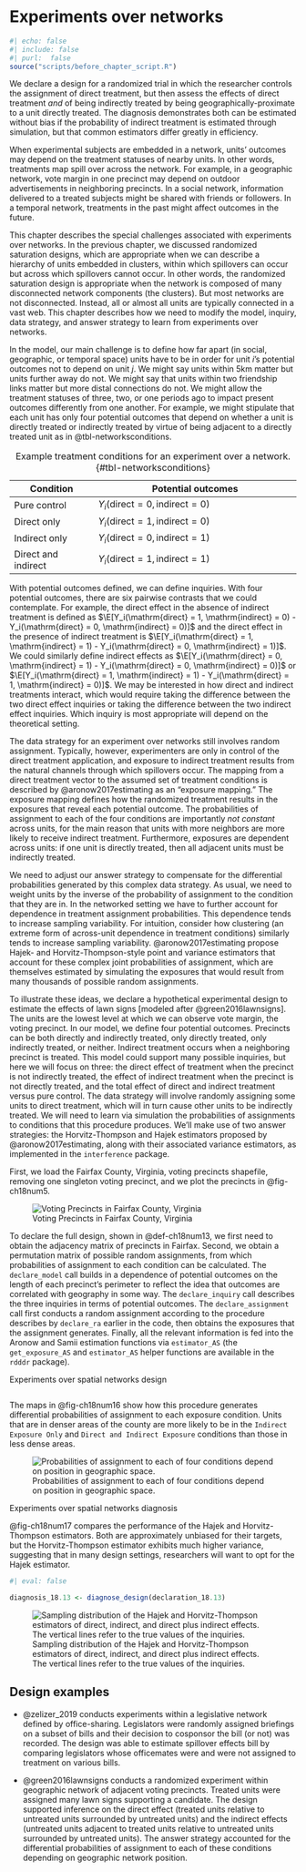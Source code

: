 # Experiments over networks 

```r
#| echo: false
#| include: false
#| purl:  false
source("scripts/before_chapter_script.R")
```

::: {.ddbox}
We declare a design for a randomized trial in which the researcher controls the assignment of direct treatment, but then assess the effects of direct treatment *and* of being indirectly treated by being geographically-proximate to a unit directly treated. The diagnosis demonstrates both can be estimated without bias if the probability of indirect treatment is estimated through simulation, but that common estimators differ greatly in efficiency.  
:::

When experimental subjects are embedded in a network, units' outcomes may depend on the treatment statuses of nearby units. In other words, treatments map spill over across the network. For example, in a geographic network, vote margin in one precinct may depend on outdoor advertisements in neighboring precincts. In a social network, information delivered to a treated subjects might be shared with friends or followers. In a temporal network, treatments in the past might affect outcomes in the future.

This chapter describes the special challenges associated with experiments over networks. In the previous chapter, we discussed randomized saturation designs, which are appropriate when we can describe a hierarchy of units embedded in clusters, within which spillovers can occur but across which spillovers cannot occur. In other words, the randomized saturation design is appropriate when the network is composed of many disconnected network components (the clusters). But most networks are not disconnected. Instead, all or almost all units are typically connected in a vast web. This chapter describes how we need to modify the model, inquiry, data strategy, and answer strategy to learn from experiments over networks.

In the model, our main challenge is to define how far apart (in social, geographic, or temporal space) units have to be in order for unit $i$'s potential outcomes not to depend on unit $j$. We might say units within 5km matter but units further away do not. We might say that units within two friendship links matter but more distal connections do not. We might allow the treatment statuses of three, two, or one periods ago to impact present outcomes differently from one another. For example, we might stipulate that each unit has only four potential outcomes that depend on whether a unit is directly treated or indirectly treated by virtue of being adjacent to a directly treated unit as in @tbl-networksconditions.

| Condition           | Potential outcomes                                |
|---------------------|---------------------------------------------------|
| Pure control        | $Y_i(\mathrm{direct} = 0, \mathrm{indirect} = 0)$ |
| Direct only         | $Y_i(\mathrm{direct} = 1, \mathrm{indirect} = 0)$ |
| Indirect only       | $Y_i(\mathrm{direct} = 0, \mathrm{indirect} = 1)$ |
| Direct and indirect | $Y_i(\mathrm{direct} = 1, \mathrm{indirect} = 1)$ |

: Example treatment conditions for an experiment over a network. {#tbl-networksconditions} 

With potential outcomes defined, we can define inquiries. With four potential outcomes, there are six pairwise contrasts that we could contemplate. For example, the direct effect in the absence of indirect treatment is defined as $\E[Y_i(\mathrm{direct} = 1, \mathrm{indirect} = 0) - Y_i(\mathrm{direct} = 0, \mathrm{indirect} = 0)]$ and the direct effect in the presence of indirect treatment is $\E[Y_i(\mathrm{direct} = 1, \mathrm{indirect} = 1) - Y_i(\mathrm{direct} = 0, \mathrm{indirect} = 1)]$. We could similarly define indirect effects as $\E[Y_i(\mathrm{direct} = 0, \mathrm{indirect} = 1) - Y_i(\mathrm{direct} = 0, \mathrm{indirect} = 0)]$ or $\E[Y_i(\mathrm{direct} = 1, \mathrm{indirect} = 1) - Y_i(\mathrm{direct} = 1, \mathrm{indirect} = 0)]$. We may be interested in how direct and indirect treatments interact, which would require taking the difference between the two direct effect inquiries or taking the difference between the two indirect effect inquiries. Which inquiry is most appropriate will depend on the theoretical setting.

The data strategy for an experiment over networks still involves random assignment. Typically, however, experimenters are only in control of the direct treatment application, and exposure to indirect treatment results from the natural channels through which spillovers occur. The mapping from a direct treatment vector to the assumed set of treatment conditions is described by @aronow2017estimating as an "exposure mapping." The exposure mapping defines how the randomized treatment results in the exposures that reveal each potential outcome. The probabilities of assignment to each of the four conditions are importantly *not constant* across units, for the main reason that units with more neighbors are more likely to receive indirect treatment. Furthermore, exposures are dependent across units: if one unit is directly treated, then all adjacent units must be indirectly treated. 

We need to adjust our answer strategy to compensate for the differential probabilities generated by this complex data strategy. As usual, we need to weight units by the inverse of the probability of assignment to the condition that they are in. In the networked setting we have to further account for dependence in treatment assignment probabilities. This dependence tends to increase sampling variability. For intuition, consider how clustering (an extreme form of across-unit dependence in treatment conditions) similarly tends to increase sampling variability. @aronow2017estimating propose Hajek- and Horvitz-Thompson-style point and variance estimators that account for these complex joint probabilities of assignment, which are themselves estimated by simulating the exposures that would result from many thousands of possible random assignments. 

To illustrate these ideas, we declare a hypothetical experimental design to estimate the effects of lawn signs [modeled after @green2016lawnsigns]. The units are the lowest level at which we can observe vote margin, the voting precinct. In our model, we define four potential outcomes. Precincts can be both directly and indirectly treated, only directly treated, only indirectly treated, or neither. Indirect treatment occurs when a neighboring precinct is treated. This model could support many possible inquiries, but here we will focus on three: the direct effect of treatment when the precinct is not indirectly treated, the effect of indirect treatment when the precinct is not directly treated, and the total effect of direct and indirect treatment versus pure control. The data strategy will involve randomly assigning some units to direct treatment, which will in turn cause other units to be indirectly treated. We will need to learn via simulation the probabilities of assignments to conditions that this procedure produces. We'll make use of two answer strategies: the Horvitz-Thompson and Hajek estimators proposed by @aronow2017estimating, along with their associated variance estimators, as implemented in the `interference` package.

First, we load the Fairfax County, Virginia, voting precincts shapefile, removing one singleton voting precinct, and we plot the precincts in @fig-ch18num5.

![Voting Precincts in Fairfax County, Virginia](/figures/figure-18-5){#fig-ch18num5}

To declare the full design, shown in @def-ch18num13, we first need to obtain the adjacency matrix of precincts in Fairfax. Second, we obtain a permutation matrix of possible random assignments, from which probabilities of assignment to each condition can be calculated. The `declare_model` call builds in a dependence of potential outcomes on the length of each precinct's perimeter to reflect the idea that outcomes are correlated with geography in some way. The `declare_inquiry` call describes the three inquiries in terms of potential outcomes. The `declare_assignment` call first conducts a random assignment according to the procedure describes by `declare_ra` earlier in the code, then obtains the exposures that the assignment generates. Finally, all the relevant information is fed into the Aronow and Samii estimation functions via `estimator_AS` (the `get_exposure_AS` and `estimator_AS` helper functions are available in the `rdddr` package).

::: {#def-ch18num13 .declaration} 

Experiments over spatial networks design

```r
```

:::

The maps in @fig-ch18num16 show how this procedure generates differential probabilities of assignment to each exposure condition. Units that are in denser areas of the county are more likely to be in the `Indirect Exposure Only` and `Direct and Indirect Exposure` conditions than those in less dense areas.

![Probabilities of assignment to each of four conditions depend on position in geographic space.](/figures/figure-18-16){#fig-ch18num16}


::: {#lem-ch18num13} 

Experiments over spatial networks diagnosis

@fig-ch18num17 compares the performance of the Hajek and Horvitz-Thompson estimators. Both are approximately unbiased for their targets, but the Horvitz-Thompson estimator exhibits much higher variance, suggesting that in many design settings, researchers will want to opt for the Hajek estimator. 

```r
#| eval: false

diagnosis_18.13 <- diagnose_design(declaration_18.13)
```

![Sampling distribution of the Hajek and Horvitz-Thompson estimators of direct, indirect, and direct plus indirect effects. The vertical lines refer to the true values of the inquiries.](/figures/figure-18-17){#fig-ch18num17}

:::

## Design examples

- @zelizer_2019 conducts experiments within a legislative network defined by office-sharing. Legislators were randomly assigned briefings on a subset of bills and their decision to cosponsor the bill (or not) was recorded. The design was able to estimate spillover effects bill by comparing legislators whose officemates were and were not assigned to treatment on various bills.

- @green2016lawnsigns conducts a randomized experiment within geographic network of adjacent voting precincts. Treated units were assigned many lawn signs supporting a candidate. The design supported inference on the direct effect (treated units relative to untreated units surrounded by untreated units) and the indirect effects (untreated units adjacent to treated units relative to untreated units surrounded by untreated units). The answer strategy accounted for the differential probabilities of assignment to each of these conditions depending on geographic network position.


